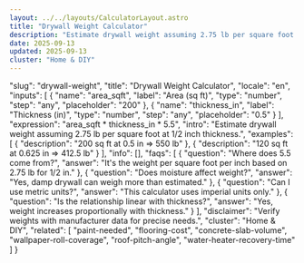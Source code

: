 ```yaml
---
layout: ../../layouts/CalculatorLayout.astro
title: "Drywall Weight Calculator"
description: "Estimate drywall weight assuming 2.75 lb per square foot at 1/2 inch thickness."
date: 2025-09-13
updated: 2025-09-13
cluster: "Home & DIY"
---
```


  "slug": "drywall-weight",
  "title": "Drywall Weight Calculator",
  "locale": "en",
  "inputs": [
    {
      "name": "area_sqft",
      "label": "Area (sq ft)",
      "type": "number",
      "step": "any",
      "placeholder": "200"
    },
    {
      "name": "thickness_in",
      "label": "Thickness (in)",
      "type": "number",
      "step": "any",
      "placeholder": "0.5"
    }
  ],
  "expression": "area_sqft * thickness_in * 5.5",
  "intro": "Estimate drywall weight assuming 2.75 lb per square foot at 1/2 inch thickness.",
  "examples": [
    {
      "description": "200 sq ft at 0.5 in ⇒ 550 lb"
    },
    {
      "description": "120 sq ft at 0.625 in ⇒ 412.5 lb"
    }
  ],
  "info": [],
  "faqs": [
    {
      "question": "Where does 5.5 come from?",
      "answer": "It's the weight per square foot per inch based on 2.75 lb for 1/2 in."
    },
    {
      "question": "Does moisture affect weight?",
      "answer": "Yes, damp drywall can weigh more than estimated."
    },
    {
      "question": "Can I use metric units?",
      "answer": "This calculator uses imperial units only."
    },
    {
      "question": "Is the relationship linear with thickness?",
      "answer": "Yes, weight increases proportionally with thickness."
    }
  ],
  "disclaimer": "Verify weights with manufacturer data for precise needs.",
  "cluster": "Home & DIY",
  "related": [
    "paint-needed",
    "flooring-cost",
    "concrete-slab-volume",
    "wallpaper-roll-coverage",
    "roof-pitch-angle",
    "water-heater-recovery-time"
  ]
}

<Calculator schema={schema} />
